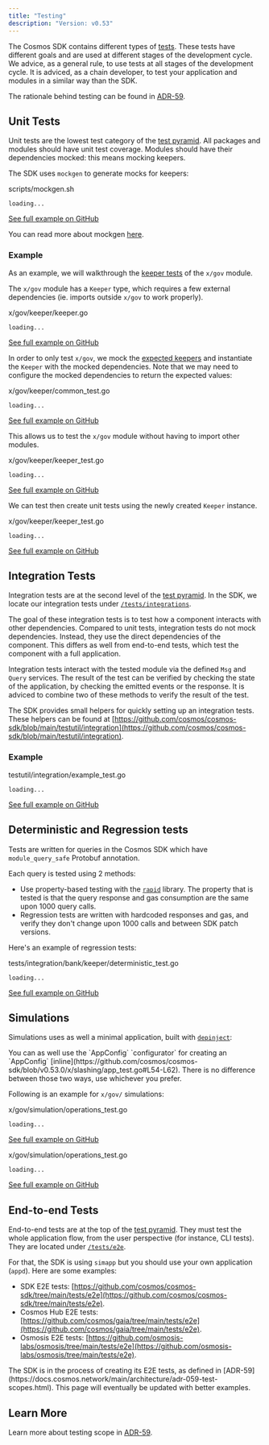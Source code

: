 ```yaml
---
title: "Testing"
description: "Version: v0.53"
---
```


The Cosmos SDK contains different types of [tests](https://martinfowler.com/articles/practical-test-pyramid.html). These tests have different goals and are used at different stages of the development cycle. We advice, as a general rule, to use tests at all stages of the development cycle. It is adviced, as a chain developer, to test your application and modules in a similar way than the SDK.

The rationale behind testing can be found in [ADR-59](https://docs.cosmos.network/main/build/architecture/adr-059-test-scopes).

## Unit Tests[​](#unit-tests "Direct link to Unit Tests")

Unit tests are the lowest test category of the [test pyramid](https://martinfowler.com/articles/practical-test-pyramid.html). All packages and modules should have unit test coverage. Modules should have their dependencies mocked: this means mocking keepers.

The SDK uses `mockgen` to generate mocks for keepers:

scripts/mockgen.sh

```
loading...
```

[See full example on GitHub](https://github.com/cosmos/cosmos-sdk/blob/v0.53.0/scripts/mockgen.sh#L3-L6)

You can read more about mockgen [here](https://go.uber.org/mock).

### Example[​](#example "Direct link to Example")

As an example, we will walkthrough the [keeper tests](https://github.com/cosmos/cosmos-sdk/blob/v0.53.0/x/gov/keeper/keeper_test.go) of the `x/gov` module.

The `x/gov` module has a `Keeper` type, which requires a few external dependencies (ie. imports outside `x/gov` to work properly).

x/gov/keeper/keeper.go

```
loading...
```

[See full example on GitHub](https://github.com/cosmos/cosmos-sdk/blob/v0.53.0/x/gov/keeper/keeper.go#L22-L24)

In order to only test `x/gov`, we mock the [expected keepers](https://docs.cosmos.network/v0.46/building-modules/keeper.html#type-definition) and instantiate the `Keeper` with the mocked dependencies. Note that we may need to configure the mocked dependencies to return the expected values:

x/gov/keeper/common\_test.go

```
loading...
```

[See full example on GitHub](https://github.com/cosmos/cosmos-sdk/blob/v0.53.0/x/gov/keeper/common_test.go#L68-L82)

This allows us to test the `x/gov` module without having to import other modules.

x/gov/keeper/keeper\_test.go

```
loading...
```

[See full example on GitHub](https://github.com/cosmos/cosmos-sdk/blob/v0.53.0/x/gov/keeper/keeper_test.go#L3-L42)

We can test then create unit tests using the newly created `Keeper` instance.

x/gov/keeper/keeper\_test.go

```
loading...
```

[See full example on GitHub](https://github.com/cosmos/cosmos-sdk/blob/v0.53.0/x/gov/keeper/keeper_test.go#L83-L107)

## Integration Tests[​](#integration-tests "Direct link to Integration Tests")

Integration tests are at the second level of the [test pyramid](https://martinfowler.com/articles/practical-test-pyramid.html). In the SDK, we locate our integration tests under [`/tests/integrations`](https://github.com/cosmos/cosmos-sdk/tree/main/tests/integration).

The goal of these integration tests is to test how a component interacts with other dependencies. Compared to unit tests, integration tests do not mock dependencies. Instead, they use the direct dependencies of the component. This differs as well from end-to-end tests, which test the component with a full application.

Integration tests interact with the tested module via the defined `Msg` and `Query` services. The result of the test can be verified by checking the state of the application, by checking the emitted events or the response. It is adviced to combine two of these methods to verify the result of the test.

The SDK provides small helpers for quickly setting up an integration tests. These helpers can be found at [https://github.com/cosmos/cosmos-sdk/blob/main/testutil/integration](https://github.com/cosmos/cosmos-sdk/blob/main/testutil/integration).

### Example[​](#example-1 "Direct link to Example")

testutil/integration/example\_test.go

```
loading...
```

[See full example on GitHub](https://github.com/cosmos/cosmos-sdk/blob/a2f73a7dd37bea0ab303792c55fa1e4e1db3b898/testutil/integration/example_test.go#L30-L116)

## Deterministic and Regression tests[​](#deterministic-and-regression-tests "Direct link to Deterministic and Regression tests")

Tests are written for queries in the Cosmos SDK which have `module_query_safe` Protobuf annotation.

Each query is tested using 2 methods:

* Use property-based testing with the [`rapid`](https://pkg.go.dev/pgregory.net/rapid@v0.5.3) library. The property that is tested is that the query response and gas consumption are the same upon 1000 query calls.
* Regression tests are written with hardcoded responses and gas, and verify they don't change upon 1000 calls and between SDK patch versions.

Here's an example of regression tests:

tests/integration/bank/keeper/deterministic\_test.go

```
loading...
```

[See full example on GitHub](https://github.com/cosmos/cosmos-sdk/blob/v0.53.0/tests/integration/bank/keeper/deterministic_test.go#L143-L160)

## Simulations[​](#simulations "Direct link to Simulations")

Simulations uses as well a minimal application, built with [`depinject`](/v0.53/build/packages/depinject):

<Note>
  You can as well use the `AppConfig` `configurator` for creating an `AppConfig` [inline](https://github.com/cosmos/cosmos-sdk/blob/v0.53.0/x/slashing/app_test.go#L54-L62). There is no difference between those two ways, use whichever you prefer.
</Note>

Following is an example for `x/gov/` simulations:

x/gov/simulation/operations\_test.go

```
loading...
```

[See full example on GitHub](https://github.com/cosmos/cosmos-sdk/blob/v0.53.0/x/gov/simulation/operations_test.go#L415-L441)

x/gov/simulation/operations\_test.go

```
loading...
```

[See full example on GitHub](https://github.com/cosmos/cosmos-sdk/blob/v0.53.0/x/gov/simulation/operations_test.go#L94-L136)

## End-to-end Tests[​](#end-to-end-tests "Direct link to End-to-end Tests")

End-to-end tests are at the top of the [test pyramid](https://martinfowler.com/articles/practical-test-pyramid.html). They must test the whole application flow, from the user perspective (for instance, CLI tests). They are located under [`/tests/e2e`](https://github.com/cosmos/cosmos-sdk/tree/main/tests/e2e).

For that, the SDK is using `simapp` but you should use your own application (`appd`). Here are some examples:

* SDK E2E tests: [https://github.com/cosmos/cosmos-sdk/tree/main/tests/e2e](https://github.com/cosmos/cosmos-sdk/tree/main/tests/e2e).
* Cosmos Hub E2E tests: [https://github.com/cosmos/gaia/tree/main/tests/e2e](https://github.com/cosmos/gaia/tree/main/tests/e2e).
* Osmosis E2E tests: [https://github.com/osmosis-labs/osmosis/tree/main/tests/e2e](https://github.com/osmosis-labs/osmosis/tree/main/tests/e2e).

<Note>
  The SDK is in the process of creating its E2E tests, as defined in [ADR-59](https://docs.cosmos.network/main/architecture/adr-059-test-scopes.html). This page will eventually be updated with better examples.
</Note>

## Learn More[​](#learn-more "Direct link to Learn More")

Learn more about testing scope in [ADR-59](https://docs.cosmos.network/main/architecture/adr-059-test-scopes.html).
